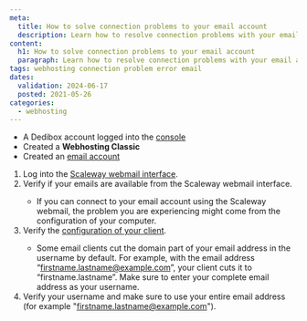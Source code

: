 ```yaml
---
meta:
  title: How to solve connection problems to your email account
  description: Learn how to resolve connection problems with your email account on Web Hosting Classic quickly and easily.
content:
  h1: How to solve connection problems to your email account
  paragraph: Learn how to resolve connection problems with your email account on Web Hosting Classic quickly and easily.
tags: webhosting connection problem error email
dates:
  validation: 2024-06-17
  posted: 2021-05-26
categories:
  - webhosting
---
```


<Macro id="webhosting-online" />

<Macro id="requirements" />

- A Dedibox account logged into the [console](https://console.online.net/)
- Created a **Webhosting Classic**
- Created an [email account](/dedibox-console/classic-hosting/how-to/create-email-account/)

1. Log into the [Scaleway webmail interface](https://webmail.online.net/).
2. Verify if your emails are available from the Scaleway webmail interface.
    <Message type="note">
      - If you can connect to your email account using the Scaleway webmail, the problem you are experiencing might come from the configuration of your computer.
    </Message>
3. Verify the [configuration of your client](/dedibox-console/classic-hosting/how-to/check-emails/).
    <Message type="note">
      - Some email clients cut the domain part of your email address in the username by default. For example, with the email address “[firstname.lastname@example.com](mailto:firstname.lastname@example.com)”, your client cuts it to “firstname.lastname”. Make sure to enter your complete email address as your username.
    </Message>
4. Verify your username and make sure to use your entire email address (for example "[firstname.lastname@example.com](mailto:firstname.lastname@example.com)").


